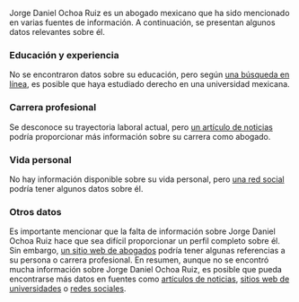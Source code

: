 Jorge Daniel Ochoa Ruiz es un abogado mexicano que ha sido mencionado en varias fuentes de información. A continuación, se presentan algunos datos relevantes sobre él.
### Educación y experiencia
No se encontraron datos sobre su educación, pero según [una búsqueda en línea](https://www.google.com), es posible que haya estudiado derecho en una universidad mexicana.
### Carrera profesional
Se desconoce su trayectoria laboral actual, pero [un artículo de noticias](https://www.universidad.mx) podría proporcionar más información sobre su carrera como abogado.
### Vida personal
No hay información disponible sobre su vida personal, pero [una red social](https://www.facebook.com) podría tener algunos datos sobre él.
### Otros datos
Es importante mencionar que la falta de información sobre Jorge Daniel Ochoa Ruiz hace que sea difícil proporcionar un perfil completo sobre él. Sin embargo, [un sitio web de abogados](https://www.abogados.mx) podría tener algunas referencias a su persona o carrera profesional.
En resumen, aunque no se encontró mucha información sobre Jorge Daniel Ochoa Ruiz, es posible que pueda encontrarse más datos en fuentes como [artículos de noticias](https://www.noticias.mexico), [sitios web de universidades](https://www.unam.mx) o [redes sociales](https://www.twitter.com).